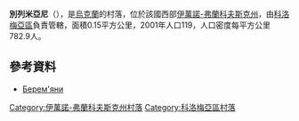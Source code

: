 {{refimprove|time=2018-04-02T12:48:41+00:00}}
{{coord|48|35|47|N|25|18|0|E|scale:30000|display=title}}

'''別列米亞尼'''（{{lang-uk|Берем'яни}}），是[[烏克蘭|烏克蘭]]的村落，位於該國西部[[伊萬諾-弗蘭科夫斯克州|伊萬諾-弗蘭科夫斯克州]]，由[[科洛梅亞區|科洛梅亞區]]負責管轄，面積0.15平方公里，2001年人口119，人口密度每平方公里782.9人。

==參考資料==
* [http://gska2.rada.gov.ua/pls/z7502/A005?rdat1=06.06.2008&rf7571=13654 Берем'яни]{{dead link|date=2017年11月 |bot=InternetArchiveBot |fix-attempted=yes }}

{{DEFAULTSORT:Берем'яни}}
[[Category:伊萬諾-弗蘭科夫斯克州村落|Category:伊萬諾-弗蘭科夫斯克州村落]]
[[Category:科洛梅亞區村落|Category:科洛梅亞區村落]]


{{IvanoFrankivsk-geo-stub}}